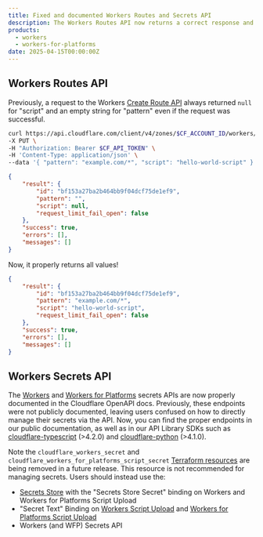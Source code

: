 ```yaml
---
title: Fixed and documented Workers Routes and Secrets API
description: The Workers Routes API now returns a correct response and the Secrets API has been added to the Cloudflare API docs.
products:
  - workers
  - workers-for-platforms
date: 2025-04-15T00:00:00Z
---
```


## Workers Routes API

Previously, a request to the Workers [Create Route API](/api/resources/workers/subresources/routes/methods/create/) always returned `null` for "script" and an empty string for "pattern" even if the request was successful.

```bash title="Example request"
curl https://api.cloudflare.com/client/v4/zones/$CF_ACCOUNT_ID/workers/routes \
-X PUT \
-H "Authorization: Bearer $CF_API_TOKEN" \
-H 'Content-Type: application/json' \
--data '{ "pattern": "example.com/*", "script": "hello-world-script" }'
```

```json title="Example bad response"
{
	"result": {
		"id": "bf153a27ba2b464bb9f04dcf75de1ef9",
		"pattern": "",
		"script": null,
		"request_limit_fail_open": false
	},
	"success": true,
	"errors": [],
	"messages": []
}
```

Now, it properly returns all values!

```json title="Example good response"
{
	"result": {
		"id": "bf153a27ba2b464bb9f04dcf75de1ef9",
		"pattern": "example.com/*",
		"script": "hello-world-script",
		"request_limit_fail_open": false
	},
	"success": true,
	"errors": [],
	"messages": []
}
```

## Workers Secrets API

The [Workers](/api/resources/workers/subresources/scripts/subresources/secrets/) and [Workers for Platforms](/api/resources/workers_for_platforms/subresources/dispatch/subresources/namespaces/subresources/scripts/subresources/secrets/) secrets APIs are now properly documented in the Cloudflare OpenAPI docs. Previously, these endpoints were not publicly documented, leaving users confused on how to directly manage their secrets via the API. Now, you can find the proper endpoints in our public documentation, as well as in our API Library SDKs such as [cloudflare-typescript](https://github.com/cloudflare/cloudflare-typescript) (>4.2.0) and [cloudflare-python](https://github.com/cloudflare/cloudflare-python) (>4.1.0).

Note the `cloudflare_workers_secret` and `cloudflare_workers_for_platforms_script_secret` [Terraform resources](https://registry.terraform.io/providers/cloudflare/cloudflare/latest/docs) are being removed in a future release. This resource is not recommended for managing secrets. Users should instead use the:

- [Secrets Store](/api/resources/secrets_store/) with the "Secrets Store Secret" binding on Workers and Workers for Platforms Script Upload
- "Secret Text" Binding on [Workers Script Upload](/api/resources/workers/subresources/scripts/methods/update/) and [Workers for Platforms Script Upload](/api/resources/workers_for_platforms/subresources/dispatch/subresources/namespaces/subresources/scripts/methods/update/)
- Workers (and WFP) Secrets API
